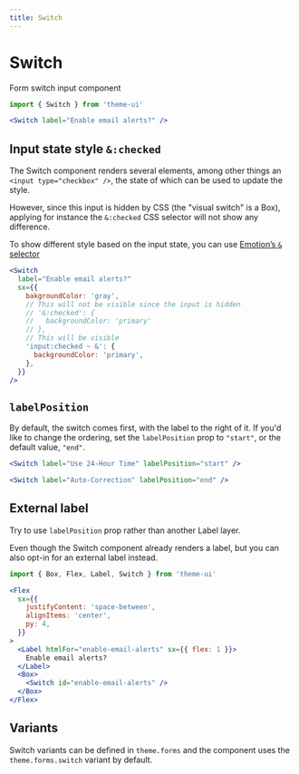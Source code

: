 ```yaml
---
title: Switch
---
```



# Switch

Form switch input component

```js
import { Switch } from 'theme-ui'
```

```jsx live=true
<Switch label="Enable email alerts?" />
```

## Input state style `&:checked`

The Switch component renders several elements, among other things an
`<input type="checkbox" />`, the state of which can be used to update the style.

However, since this input is hidden by CSS (the "visual switch" is a Box),
applying for instance the `&:checked` CSS selector will not show any difference.

To show different style based on the input state, you can use
[Emotion’s `&` selector](https://emotion.sh/docs/styled#nesting-components)

```jsx live=true
<Switch
  label="Enable email alerts?"
  sx={{
    bakgroundColor: 'gray',
    // This will not be visible since the input is hidden
    // '&:checked': {
    //   backgroundColor: 'primary'
    // },
    // This will be visible
    'input:checked ~ &': {
      backgroundColor: 'primary',
    },
  }}
/>
```

## `labelPosition`

By default, the switch comes first, with the label to the right of it. If you'd
like to change the ordering, set the `labelPosition` prop to `"start"`, or the
default value, `"end"`.

```jsx live=true
<Switch label="Use 24-Hour Time" labelPosition="start" />
```

```jsx live=true
<Switch label="Auto-Correction" labelPosition="end" />
```

## External label

<Note>Try to use `labelPosition` prop rather than another Label layer.</Note>

Even though the Switch component already renders a label, but you can also
opt-in for an external label instead.

```js
import { Box, Flex, Label, Switch } from 'theme-ui'
```

```jsx live=true
<Flex
  sx={{
    justifyContent: 'space-between',
    alignItems: 'center',
    py: 4,
  }}
>
  <Label htmlFor="enable-email-alerts" sx={{ flex: 1 }}>
    Enable email alerts?
  </Label>
  <Box>
    <Switch id="enable-email-alerts" />
  </Box>
</Flex>
```

## Variants

Switch variants can be defined in `theme.forms` and the component uses the
`theme.forms.switch` variant by default.
